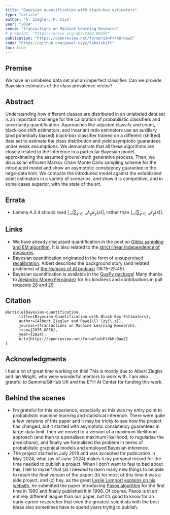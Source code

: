 ```yaml
---
title: "Bayesian quantification with black-box estimators"
type: "article"
author: "A. Ziegler, P. Czyż"
year: "2024"
venue: "Transactions on Machine Learning Research"
# preprint: "https://arxiv.org/abs/2302.09159"
publication: "https://openreview.net/forum?id=Ft4kHrOawZ"
code: "https://github.com/pawel-czyz/labelshift"
toc: true
---
```


## Premise

We have an unlabeled data set and an imperfect classifier. Can we provide Bayesian estimates of the class prevalence vector?

## Abstract

Understanding how different classes are distributed in an unlabeled data set is an important challenge for the calibration of probabilistic classifiers and uncertainty quantification. Approaches like adjusted classify and count, black-box shift estimators, and invariant ratio estimators use an auxiliary (and potentially biased) black-box classifier trained on a different (shifted) data set to estimate the class distribution and yield asymptotic guarantees under weak assumptions. We demonstrate that all these algorithms are closely related to the inference in a particular Bayesian model, approximating the assumed ground-truth generative process. Then, we discuss an efficient Markov Chain Monte Carlo sampling scheme for the introduced model and show an asymptotic consistency guarantee in the large-data limit. We compare the introduced model against the established point estimators in a variety of scenarios, and show it is competitive, and in some cases superior, with the state of the art.

## Errata

- Lemma A.3 it should read $\int_{\mathcal X} \left| \sum_{y\in \mathcal{Y} } \lambda_y k_y(x) \right|$, rather than $\int_{\mathcal X} \left| \sum_{y\in \mathcal{Y} } k_y(x) \right|$.

## Links

- We have already discussed quantification in the post on [Gibbs sampling and EM algorithm](../posts/em-gibbs-quantification.qmd). It is also related to the [strict linear independence of measures](../posts/strict-linear-independence-measures.qmd).
- Bayesian quantification originated in the form of [unsupervised recalibration](https://arxiv.org/abs/1908.09157). Albert described the background story (and related problems) at [the Humans of AI podcast](https://humansofai.transistor.fm/episodes/19-the-evolution-of-ai-in-software-development-with-albert-ziegler) (18:15–25:45).
- Bayesian quantification is available in the [QuaPy package](https://github.com/HLT-ISTI/QuaPy)! Many thanks to [Alejandro Moreo Fernández](https://scholar.google.es/citations?user=4RIy5E4AAAAJ) for his kindness and contributions in pull requests [28](https://github.com/HLT-ISTI/QuaPy/pull/28) and [29](https://github.com/HLT-ISTI/QuaPy/pull/29).


## Citation

```
@article{bayesian-quantification,
      title={Bayesian Quantification with Black-Box Estimators}, 
      author={Albert Ziegler and Pawe{\l} Czy{\.z}},
      journal={Transactions on Machine Learning Research},
      issn={2835-8856},
      year={2024},
      url={https://openreview.net/forum?id=Ft4kHrOawZ}
}
```

## Acknowledgments

I had a lot of great time working on this! This is mostly due to Albert Ziegler and Ian Wright, who were wonderful mentors to work with. I am also grateful to Semmle/GitHub UK and the ETH AI Center for funding this work.


## Behind the scenes

- I'm grateful for this experience, especially as this was my entry point to probabilistic machine learning and statistical inference. There were quite a few versions of this paper and it may be tricky to see how the project has changed, but it started with asymptotic consistency guarantees in large-data limit, then we moved to a version of a maximum likelihood approach (and then to a penalised maximum likelihood, to regularise the predictions), and finally we formalised the problem in terms of probabilistic graphical models and employed Bayesian inference.
- The project started in July 2018 and was accepted for publication in May 2024, what (as of June 2024) makes it my personal record for the time needed to publish a project. When I don't want to feel to bad about this, I tell to myself that (a) I needed to learn many new things to be able to reach the final version of the paper; (b) for most of this time it was a side project, and (c) hey, as the great [Leslie Lamport](https://en.wikipedia.org/wiki/Leslie_Lamport) [explains on his website](https://lamport.azurewebsites.net/pubs/pubs.html#lamport-paxos), he submitted the paper introducing [Paxos algorithm](https://en.wikipedia.org/wiki/Paxos_(computer_science)) for the first time in 1990 and finally published it in 1998. Of course, Paxos is in an entirely different league than our paper, but it's good to know for an early-career researcher that even the greatest scientists with the best ideas also sometimes have to spend years trying to publish.  
